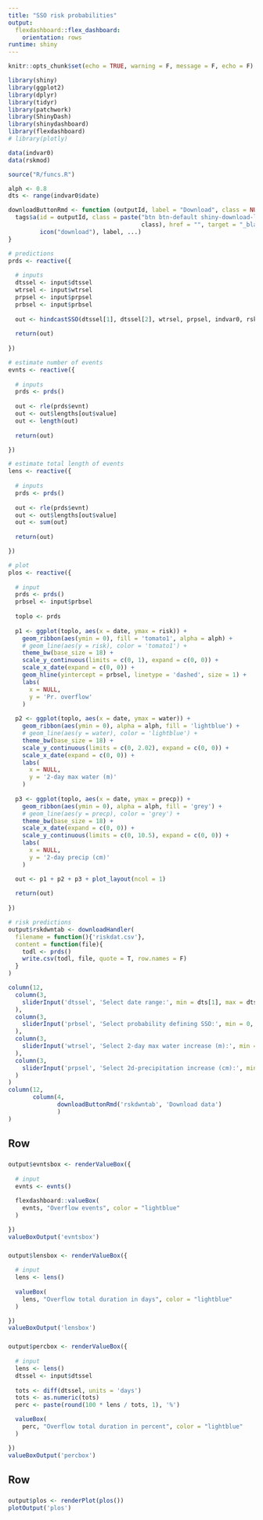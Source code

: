 ```yaml
---
title: "SSO risk probabilities"
output: 
  flexdashboard::flex_dashboard:
    orientation: rows
runtime: shiny
---
```

  
```r
knitr::opts_chunk$set(echo = TRUE, warning = F, message = F, echo = F)

library(shiny)
library(ggplot2)
library(dplyr)
library(tidyr)
library(patchwork)
library(ShinyDash)
library(shinydashboard)
library(flexdashboard)
# library(plotly)

data(indvar0)
data(rskmod)

source("R/funcs.R")

alph <- 0.8
dts <- range(indvar0$date)

downloadButtonRmd <- function (outputId, label = "Download", class = NULL, ...)  {
  tags$a(id = outputId, class = paste("btn btn-default shiny-download-link", 
                                      class), href = "", target = "_blank", download = NA, 
         icon("download"), label, ...)
}
```

```r
# predictions
prds <- reactive({
  
  # inputs
  dtssel <- input$dtssel
  wtrsel <- input$wtrsel
  prpsel <- input$prpsel
  prbsel <- input$prbsel
  
  out <- hindcastSSO(dtssel[1], dtssel[2], wtrsel, prpsel, indvar0, rskmod, prbsel)
  
  return(out)
  
})

# estimate number of events
evnts <- reactive({
  
  # inputs
  prds <- prds()
  
  out <- rle(prds$evnt)
  out <- out$lengths[out$value]
  out <- length(out)
  
  return(out)

})

# estimate total length of events
lens <- reactive({
  
  # inputs
  prds <- prds()
  
  out <- rle(prds$evnt)
  out <- out$lengths[out$value]
  out <- sum(out)
  
  return(out)

})

# plot
plos <- reactive({
  
  # input
  prds <- prds()
  prbsel <- input$prbsel
  
  toplo <- prds
  
  p1 <- ggplot(toplo, aes(x = date, ymax = risk)) + 
    geom_ribbon(aes(ymin = 0), fill = 'tomato1', alpha = alph) + 
    # geom_line(aes(y = risk), color = 'tomato1') +
    theme_bw(base_size = 18) + 
    scale_y_continuous(limits = c(0, 1), expand = c(0, 0)) + 
    scale_x_date(expand = c(0, 0)) +
    geom_hline(yintercept = prbsel, linetype = 'dashed', size = 1) + 
    labs(
      x = NULL, 
      y = 'Pr. overflow'
    )
  
  p2 <- ggplot(toplo, aes(x = date, ymax = water)) + 
    geom_ribbon(aes(ymin = 0), alpha = alph, fill = 'lightblue') +
    # geom_line(aes(y = water), color = 'lightblue') +
    theme_bw(base_size = 18) + 
    scale_y_continuous(limits = c(0, 2.02), expand = c(0, 0)) + 
    scale_x_date(expand = c(0, 0)) +
    labs(
      x = NULL, 
      y = '2-day max water (m)'
    )
  
  p3 <- ggplot(toplo, aes(x = date, ymax = precp)) + 
    geom_ribbon(aes(ymin = 0), alpha = alph, fill = 'grey') + 
    # geom_line(aes(y = precp), color = 'grey') +
    theme_bw(base_size = 18) + 
    scale_x_date(expand = c(0, 0)) +
    scale_y_continuous(limits = c(0, 10.5), expand = c(0, 0)) + 
    labs(
      x = NULL, 
      y = '2-day precip (cm)'
    )

  out <- p1 + p2 + p3 + plot_layout(ncol = 1)
  
  return(out)
  
})
```

```r
# risk predictions
output$rskdwntab <- downloadHandler(
  filename = function(){'riskdat.csv'},
  content = function(file){
    todl <- prds()
    write.csv(todl, file, quote = T, row.names = F)
  }
)
```

```r
column(12, 
  column(3, 
    sliderInput('dtssel', 'Select date range:', min = dts[1], max = dts[2], value = dts, timeFormat="%Y-%m", width = '600px')
  ),       
  column(3, 
    sliderInput('prbsel', 'Select probability defining SSO:', min = 0, max = 1, value = 0.4, width = '600px', animate = T)
  ),
  column(3, 
    sliderInput('wtrsel', 'Select 2-day max water increase (m):', min = 0, max = 0.5, value = 0.3, width = '600px', animate = T)
  ),
  column(3, 
    sliderInput('prpsel', 'Select 2d-precipitation increase (cm):', min = 0, max = 1.8, value = 0.2, width = '600px', animate = T)
  )
)
column(12, 
       column(4, 
              downloadButtonRmd('rskdwntab', 'Download data')
              )
)
```

Row {data-height=100}
-------------------------------------

###   
   
```r
output$evntsbox <- renderValueBox({
  
  # input
  evnts <- evnts()
  
  flexdashboard::valueBox(
    evnts, "Overflow events", color = "lightblue"
  )

})
valueBoxOutput('evntsbox')
```

###

```r
output$lensbox <- renderValueBox({
  
  # input
  lens <- lens()
  
  valueBox(
    lens, "Overflow total duration in days", color = "lightblue"
  )

})
valueBoxOutput('lensbox')
```

###

```r
output$percbox <- renderValueBox({
  
  # input
  lens <- lens()
  dtssel <- input$dtssel
  
  tots <- diff(dtssel, units = 'days')
  tots <- as.numeric(tots)
  perc <- paste(round(100 * lens / tots, 1), '%')

  valueBox(
    perc, "Overflow total duration in percent", color = "lightblue"
  )

})
valueBoxOutput('percbox')
```

Row {data-height=650}
-------------------------------------

### 

```r
output$plos <- renderPlot(plos())
plotOutput('plos')
```

